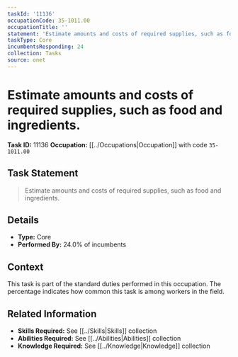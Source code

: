 ```yaml
---
taskId: '11136'
occupationCode: 35-1011.00
occupationTitle: ''
statement: 'Estimate amounts and costs of required supplies, such as food and ingredients.'
taskType: Core
incumbentsResponding: 24
collection: Tasks
source: onet
---
```

# Estimate amounts and costs of required supplies, such as food and ingredients.

**Task ID:** 11136
**Occupation:** [[../Occupations|Occupation]] with code `35-1011.00`

## Task Statement

> Estimate amounts and costs of required supplies, such as food and ingredients.

## Details

- **Type:** Core
- **Performed By:** 24.0% of incumbents

## Context

This task is part of the standard duties performed in this occupation. The percentage indicates how common this task is among workers in the field.

## Related Information

- **Skills Required:** See [[../Skills|Skills]] collection
- **Abilities Required:** See [[../Abilities|Abilities]] collection
- **Knowledge Required:** See [[../Knowledge|Knowledge]] collection
